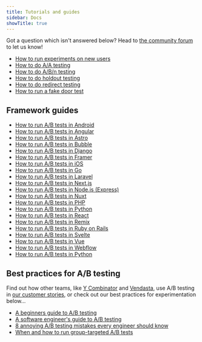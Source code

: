 ```yaml
---
title: Tutorials and guides
sidebar: Docs
showTitle: true
---
```

Got a question which isn't answered below? Head to [the community forum](/questions) to let us know!

- [How to run experiments on new users](/tutorials/new-user-experiments)
- [How to do A/A testing](/tutorials/aa-testing)
- [How to do A/B/n testing](/tutorials/abn-testing)																					
- [How to do holdout testing](/tutorials/holdout-testing)
- [How to do redirect testing](/tutorials/redirect-testing)
- [How to run a fake door test](/tutorials/fake-door-test)
  
## Framework guides 

- [How to run A/B tests in Android](/tutorials/android-ab-tests)
- [How to run A/B tests in Angular](/tutorials/angular-ab-tests)
- [How to run A/B tests in Astro](/tutorials/astro-ab-tests)
- [How to run A/B tests in Bubble](/tutorials/bubble-ab-tests)
- [How to run A/B tests in Django](/tutorials/django-ab-tests)
- [How to run A/B tests in Framer](/tutorials/framer-ab-tests)
- [How to run A/B tests in iOS](/tutorials/ios-ab-tests)
- [How to run A/B tests in Go](/tutorials/go-ab-tests)
- [How to run A/B tests in Laravel](/tutorials/laravel-ab-tests)
- [How to run A/B tests in Next.js](/tutorials/nextjs-ab-tests)
- [How to run A/B tests in Node.js (Express)](/tutorials/node-express-ab-tests)
- [How to run A/B tests in Nuxt](/tutorials/nuxtjs-ab-tests)
- [How to run A/B tests in PHP](/tutorials/php-ab-tests)
- [How to run A/B tests in Python](/tutorials/python-ab-testing)
- [How to run A/B tests in React](/tutorials/react-ab-testing)
- [How to run A/B tests in Remix](/tutorials/remix-ab-tests)
- [How to run A/B tests in Ruby on Rails](/tutorials/ruby-ab-tests)
- [How to run A/B tests in Svelte](/tutorials/svelte-ab-tests)
- [How to run A/B tests in Vue](/tutorials/vue-ab-tests)
- [How to run A/B tests in Webflow](/tutorials/webflow-ab-tests)
- [How to run A/B tests in Python](/tutorials/python-ab-testing)

## Best practices for A/B testing
Find out how other teams, like [Y Combinator](/customers/ycombinator) and [Vendasta](/customers/vendasta), use A/B testing in [our customer stories](/customers), or check out our best practices for experimentation below...

- [A beginners guide to A/B testing](/product-engineers/how-to-do-ab-testing)
- [A software engineer's guide to A/B testing](/blog/ab-testing-guide-for-engineers)
- [8 annoying A/B testing mistakes every engineer should know](/blog/ab-testing-mistakes)
- [When and how to run group-targeted A/B tests](/blog/running-group-targeted-ab-tests)